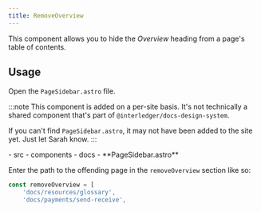 ```yaml
---
title: RemoveOverview
---
```



This component allows you to hide the *Overview* heading from a page's table of contents.

## Usage

Open the `PageSidebar.astro` file.

:::note
This component is added on a per-site basis. It's not technically a shared component that's part of `@interledger/docs-design-system`.

If you can't find `PageSidebar.astro`, it may not have been added to the site yet. Just let Sarah know.
:::

<FileTree>
- src
    - components
        - docs
            - **PageSidebar.astro**
</FileTree>

Enter the path to the offending page in the `removeOverview` section like so:

```js
const removeOverview = [
    'docs/resources/glossary',
    'docs/payments/send-receive',
```